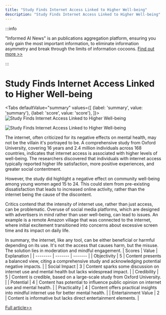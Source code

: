 ```yaml
---
title: "Study Finds Internet Access Linked to Higher Well-being"
description: "Study Finds Internet Access Linked to Higher Well-being"
---
```



:::info

"Informed AI News" is an publications aggregation platform, ensuring you only gain the most important information, to eliminate information asymmetry and break through the limits of information cocoons.  [Find out more >>](/docs/guides)

:::

# Study Finds Internet Access Linked to Higher Well-being


<Tabs
	defaultValue="summary"
	values={[
	{label: 'summary', value: 'summary'},
	{label: 'score', value: 'score'},
]}>
<TabItem value="summary">
<img
  src="https://image.informedainews.com/2024/06/Hea-0LT-1717900549-0.jpg"
  alt="Study Finds Internet Access Linked to Higher Well-being"
/>

<img
  src="https://image.informedainews.com/2024/06/Hea-1KP-1717900549-1.jpg"
  alt="Study Finds Internet Access Linked to Higher Well-being"
/>



The internet, often criticized for its negative effects on mental health, may not be the villain it's portrayed to be. A comprehensive study from Oxford University, covering 16 years and 2.4 million individuals across 168 countries, indicates that internet access is associated with higher levels of well-being. The researchers discovered that individuals with internet access typically reported higher life satisfaction, more positive experiences, and greater social contentment.

However, the study did highlight a negative effect on community well-being among young women aged 15 to 24. This could stem from pre-existing dissatisfaction that leads to increased online activity, rather than the internet being the cause of the discontent.

Critics contend that the intensity of internet use, rather than just access, can be problematic. Overuse of social media platforms, which are designed with advertisers in mind rather than user well-being, can lead to issues. An example is a remote Amazon village that was connected to the internet, where initial excitement transitioned into concerns about excessive screen time and its impact on daily life.

In summary, the internet, like any tool, can be either beneficial or harmful depending on its use. It's not the access that causes harm, but the misuse. The solution lies in moderation and mindful engagement.
</TabItem>
<TabItem value="score">
	| Scores     | Value   | Explanation |
	| -------- | ------- | ------- |
	| Objectivity  | 5    | Content presents a balanced view, citing a comprehensive study and acknowledging potential negative impacts.    |
	| Social Impact | 3     | Content sparks some discussion on internet use and mental health but lacks widespread impact.    |
	| Credibility    | 5    | Content is credible, based on a large-scale study from Oxford University.    |
	| Potential    | 4    | Content has potential to influence public opinion on internet use and mental health.    |
	| Practicality    | 4    | Content offers practical insights into mindful internet use for better mental health.    |
	| Entertainment Value    | 2    | Content is informative but lacks direct entertainment elements.    |
</TabItem>
</Tabs>

[Full article>>](https://nautil.us/the-internet-might-be-good-for-us-642757/)
